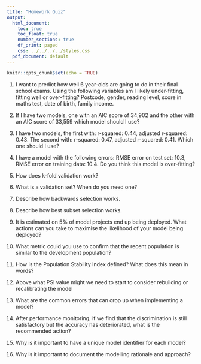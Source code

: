 ```yaml
---
title: "Homework Quiz"
output:
  html_document:
    toc: true
    toc_float: true
    number_sections: true
    df_print: paged
    css: ../../../../styles.css
  pdf_document: default
---
```


```r
knitr::opts_chunk$set(echo = TRUE)
```

1. I want to predict how well 6 year-olds are going to do in their final school exams. Using the following variables am I likely under-fitting, fitting well or over-fitting? Postcode, gender, reading level, score in maths test, date of birth, family income.


2. If I have two models, one with an AIC score of 34,902 and the other with an AIC score of 33,559 which model should I use?


3. I have two models, the first with: r-squared: 0.44, adjusted r-squared: 0.43. The second with: r-squared: 0.47, adjusted r-squared: 0.41. Which one should I use?


4. I have a model with the following errors: RMSE error on test set: 10.3, RMSE error on training data: 10.4. Do you think this model is over-fitting?


5. How does k-fold validation work?


6. What is a validation set? When do you need one?


7. Describe how backwards selection works.


8. Describe how best subset selection works.


9. It is estimated on 5% of model projects end up being deployed. What actions can you take to maximise the likelihood of your model being deployed?


10. What metric could you use to confirm that the recent population is similar to the development population?


11. How is the Population Stability Index defined? What does this mean in words?


12. Above what PSI value might we need to start to consider rebuilding or recalibrating the model


13. What are the common errors that can crop up when implementing a model?


14. After performance monitoring, if we find that the discrimination is still satisfactory but the accuracy has deteriorated, what is the recommended action?


15. Why is it important to have a unique model identifier for each model?


16. Why is it important to document the modelling rationale and approach?


